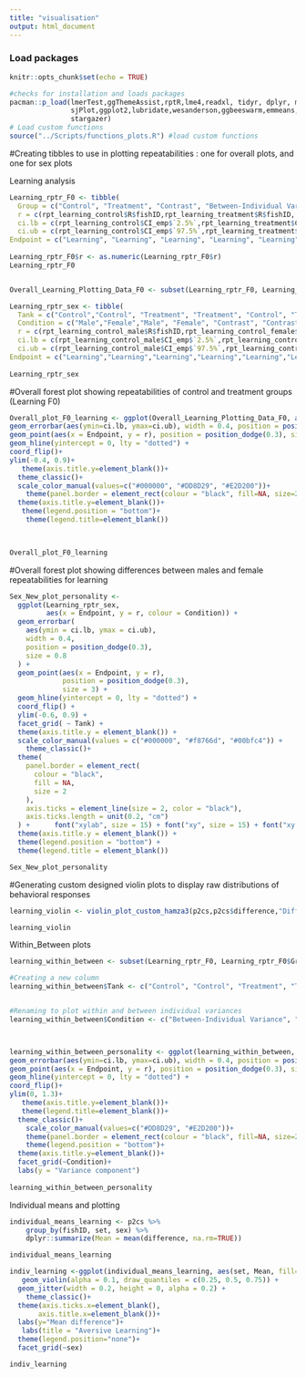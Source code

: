 ```yaml
---
title: "visualisation"
output: html_document
---
```


### Load packages
```r
knitr::opts_chunk$set(echo = TRUE)

#checks for installation and loads packages
pacman::p_load(lmerTest,ggThemeAssist,rptR,lme4,readxl, tidyr, dplyr, magrittr, lubridate, stringr, purrr,
               sjPlot,ggplot2,lubridate,wesanderson,ggbeeswarm,emmeans,patchwork,viridis,nlme,Rmisc,ggpubr,
               stargazer)
# Load custom functions
source("../Scripts/functions_plots.R") #load custom functions
```

#Creating tibbles to use in plotting repeatabilities : one for overall plots, and one for sex plots

Learning analysis
```r
Learning_rptr_F0 <- tibble(
  Group = c("Control", "Treatment", "Contrast", "Between-Individual Variance (Control Group)", "Within-Individual Variance (Control Group)","Between-Individual Variance (Treatment Group)", "Within-Individual Variance (Treatment Group)"),
  r = c(rpt_learning_control$R$fishID,rpt_learning_treatment$R$fishID, m_learning, within_between_learning_control$R[1], within_between_learning_control$R[2],within_between_learning_treatment$R[1], within_between_learning_treatment$R[2]),
  ci.lb = c(rpt_learning_control$CI_emp$`2.5%`,rpt_learning_treatment$CI_emp$`2.5%`,-0.02, within_between_learning_control$CI_emp[1,1], within_between_learning_control$CI_emp[2,1],within_between_learning_treatment$CI_emp[1,1], within_between_learning_treatment$CI_emp[2,1]),
  ci.ub = c(rpt_learning_control$CI_emp$`97.5%`,rpt_learning_treatment$CI_emp$`97.5%`, 0.50, within_between_learning_control$CI_emp[1,2], within_between_learning_control$CI_emp[2,2],within_between_learning_treatment$CI_emp[1,2], within_between_learning_treatment$CI_emp[2,2]),
Endpoint = c("Learning", "Learning", "Learning", "Learning", "Learning","Learning","Learning"))
  
Learning_rptr_F0$r <- as.numeric(Learning_rptr_F0$r)
Learning_rptr_F0


Overall_Learning_Plotting_Data_F0 <- subset(Learning_rptr_F0, Learning_rptr_F0$Group %in% c("Treatment","Control","Contrast")) #Will be used for plotting just the overall repeatabilites 

Learning_rptr_sex <- tibble(
  Tank = c("Control","Control", "Treatment", "Treatment", "Control", "Treatment"),
  Condition = c("Male","Female","Male", "Female", "Contrast", "Contrast"),
  r = c(rpt_learning_control_male$R$fishID,rpt_learning_control_female$R$fishID,rpt_learning_treatment_male$R$fishID,rpt_learning_treatment_female$R$fishID,m_learning_control, m_learning_treatment ),
  ci.lb = c(rpt_learning_control_male$CI_emp$`2.5%`,rpt_learning_control_female$CI_emp$`2.5%`,rpt_learning_treatment_male$CI_emp$`2.5%`,rpt_learning_treatment_female$CI_emp$`2.5%`, -0.16, -0.25),
  ci.ub = c(rpt_learning_control_male$CI_emp$`97.5%`,rpt_learning_control_female$CI_emp$`97.5%`,rpt_learning_treatment_male$CI_emp$`97.5%`,rpt_learning_treatment_female$CI_emp$`97.5%`, 0.50, 0.49),
Endpoint = c("Learning","Learning","Learning","Learning","Learning","Learning"))
  
Learning_rptr_sex

```

#Overall forest plot showing repeatabilities of control and treatment groups (Learning F0)
```r

Overall_plot_F0_learning <- ggplot(Overall_Learning_Plotting_Data_F0, aes(x=Endpoint, y=r, colour=Group)) +
geom_errorbar(aes(ymin=ci.lb, ymax=ci.ub), width = 0.4, position = position_dodge(0.3), size=0.8) +
geom_point(aes(x = Endpoint, y = r), position = position_dodge(0.3), size=3)+
geom_hline(yintercept = 0, lty = "dotted") +
coord_flip()+
ylim(-0.4, 0.9)+
   theme(axis.title.y=element_blank())+
  theme_classic()+
  scale_color_manual(values=c("#000000", "#DD8D29", "#E2D200"))+
    theme(panel.border = element_rect(colour = "black", fill=NA, size=2),axis.ticks = element_line(size=2,color="black"),axis.ticks.length=unit(0.2,"cm"))+      font("xylab",size=15)+font("xy",size=15)+font("xy.text", size = 15) +
  theme(axis.title.y=element_blank())+
   theme(legend.position = "bottom")+
    theme(legend.title=element_blank())
 


Overall_plot_F0_learning
```

#Overall forest plot showing differences between males and female repeatabilities for learning
```r
Sex_New_plot_personality <-
  ggplot(Learning_rptr_sex,
         aes(x = Endpoint, y = r, colour = Condition)) +
  geom_errorbar(
    aes(ymin = ci.lb, ymax = ci.ub),
    width = 0.4,
    position = position_dodge(0.3),
    size = 0.8
  ) +
  geom_point(aes(x = Endpoint, y = r),
             position = position_dodge(0.3),
             size = 3) +
  geom_hline(yintercept = 0, lty = "dotted") +
  coord_flip() +
  ylim(-0.6, 0.9) +
  facet_grid( ~ Tank) +
  theme(axis.title.y = element_blank()) +
  scale_color_manual(values = c("#000000", "#f8766d", "#00bfc4")) +
    theme_classic()+
  theme(
    panel.border = element_rect(
      colour = "black",
      fill = NA,
      size = 2
    ),
    axis.ticks = element_line(size = 2, color = "black"),
    axis.ticks.length = unit(0.2, "cm")
  ) +      font("xylab", size = 15) + font("xy", size = 15) + font("xy.text", size = 15) +
  theme(axis.title.y = element_blank()) +
  theme(legend.position = "bottom") +
  theme(legend.title = element_blank())

Sex_New_plot_personality

```

#Generating custom designed violin plots to display raw distributions of behavioral responses
```r


learning_violin <- violin_plot_custom_hamza3(p2cs,p2cs$difference,"Difference between baseline and probe period for CS+", "Seconds") 

learning_violin
```

Within_Between plots
```r
learning_within_between <- subset(Learning_rptr_F0, Learning_rptr_F0$Group %in% c("Within-Individual Variance (Control Group)","Within-Individual Variance (Treatment Group)", "Between-Individual Variance (Control Group)", "Between-Individual Variance (Treatment Group)")) #Will be used for plotting within-and between individual variance

#Creating a new column
learning_within_between$Tank <- c("Control", "Control", "Treatment", "Treatment")


#Renaming to plot within and between individual variances
learning_within_between$Condition <- c("Between-Individual Variance", "Within-Individual Variance", "Between-Individual Variance","Within-Individual Variance")



learning_within_between_personality <- ggplot(learning_within_between, aes(x=Endpoint, y=r, colour=Tank)) +
geom_errorbar(aes(ymin=ci.lb, ymax=ci.ub), width = 0.4, position = position_dodge(0.3), size=0.8) +
geom_point(aes(x = Endpoint, y = r), position = position_dodge(0.3), size=3)+
geom_hline(yintercept = 0, lty = "dotted") +
coord_flip()+
ylim(0, 1.3)+
   theme(axis.title.y=element_blank())+
   theme(legend.title=element_blank())+
  theme_classic()+
    scale_color_manual(values=c("#DD8D29", "#E2D200"))+
    theme(panel.border = element_rect(colour = "black", fill=NA, size=2),axis.ticks = element_line(size=2,color="black"),axis.ticks.length=unit(0.2,"cm"))+      font("xylab",size=15)+font("xy",size=15)+font("xy.text", size = 15) +
    theme(legend.position = "bottom")+
  theme(axis.title.y=element_blank())+
  facet_grid(~Condition)+
  labs(y = "Variance component")
 
learning_within_between_personality
```
Individual means and plotting
```r
individual_means_learning <- p2cs %>%
    group_by(fishID, set, sex) %>%
    dplyr::summarize(Mean = mean(difference, na.rm=TRUE))

individual_means_learning

indiv_learning <-ggplot(individual_means_learning, aes(set, Mean, fill=set)) + 
   geom_violin(alpha = 0.1, draw_quantiles = c(0.25, 0.5, 0.75)) + 
  geom_jitter(width = 0.2, height = 0, alpha = 0.2) +
    theme_classic()+
  theme(axis.ticks.x=element_blank(),
       axis.title.x=element_blank())+
  labs(y="Mean difference")+
   labs(title = "Aversive Learning")+
  theme(legend.position="none")+
  facet_grid(~sex)

indiv_learning
```



